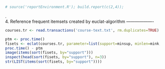```r
# source('reportEnvironment.R'); build.report(c(2,4));
```
.  
4. Reference frequent itemsets created by euclat-algorithm
-------------------
```r
courses.tr <- read.transactions('course-text.txt', rm.duplicates=TRUE)
```

```r
ptm <- proc.time()
fisets <- eclat(courses.tr, parameter=list(support=minsup, minlen=mink, maxlen=maxk))
proc.time() - ptm
image(items(sort(fisets, by="support")))
inspect(head(sort(fisets, by="support"), n=3))
str(LIST(items(sort(fisets, by="support"))))
```
